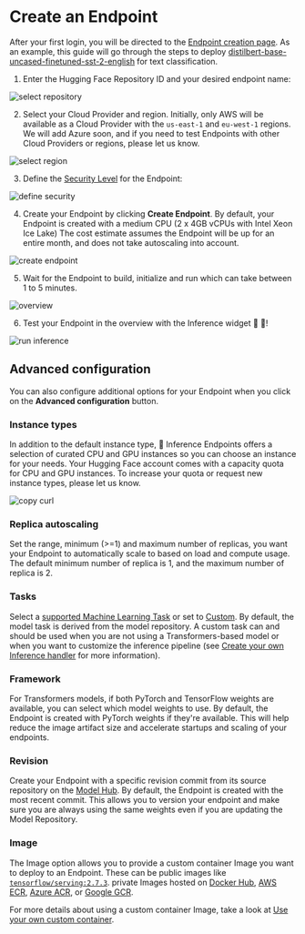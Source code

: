# Create an Endpoint

After your first login, you will be directed to the [Endpoint creation page](https://ui.endpoints.huggingface.co/new). As an example, this guide will go through the steps to deploy [distilbert-base-uncased-finetuned-sst-2-english](https://huggingface.co/distilbert-base-uncased-finetuned-sst-2-english) for text classification. 

1. Enter the Hugging Face Repository ID and your desired endpoint name:

<img src="https://raw.githubusercontent.com/huggingface/hf-endpoints-documentation/main/assets/1_repository.png" alt="select repository" />

2. Select your Cloud Provider and region. Initially, only AWS will be available as a Cloud Provider with the `us-east-1` and `eu-west-1` regions. We will add Azure soon, and if you need to test Endpoints with other Cloud Providers or regions, please let us know.

<img src="https://raw.githubusercontent.com/huggingface/hf-endpoints-documentation/main/assets/1_region.png" alt="select region" />

3. Define the [Security Level](security) for the Endpoint:

<img src="https://raw.githubusercontent.com/huggingface/hf-endpoints-documentation/main/assets/1_security.png" alt="define security" />

4. Create your Endpoint by clicking **Create Endpoint**. By default, your Endpoint is created with a medium CPU (2 x 4GB vCPUs with Intel Xeon Ice Lake) The cost estimate assumes the Endpoint will be up for an entire month, and does not take autoscaling into account.

<img src="https://raw.githubusercontent.com/huggingface/hf-endpoints-documentation/main/assets/1_create_cost.png" alt="create endpoint" />

5. Wait for the Endpoint to build, initialize and run which can take between 1 to 5 minutes.

<img src="https://raw.githubusercontent.com/huggingface/hf-endpoints-documentation/main/assets/overview.png" alt="overview" />

6. Test your Endpoint in the overview with the Inference widget 🏁 🎉!

<img src="https://raw.githubusercontent.com/huggingface/hf-endpoints-documentation/main/assets/1_inference.png" alt="run inference" />

## Advanced configuration

You can also configure additional options for your Endpoint when you click on the **Advanced configuration** button.

### Instance types

In addition to the default instance type, 🤗 Inference Endpoints offers a selection of curated CPU and GPU instances so you can choose an instance for your needs. Your Hugging Face account comes with a capacity quota for CPU and GPU instances. To increase your quota or request new instance types, please let us know.

<div class="flex justify-center">
    <img src="https://raw.githubusercontent.com/huggingface/hf-endpoints-documentation/main/assets/instance_types.png" alt="copy curl" />
</div>

### Replica autoscaling

Set the range, minimum (>=1) and maximum number of replicas, you want your Endpoint to automatically scale to based on load and compute usage. The default minimum number of replica is 1, and the maximum number of replica is 2.

### Tasks

Select a [supported Machine Learning Task](/docs/inference-endpoints/supported_tasks) or set to [Custom](/docs/inference-endpoints/guides/custom_handler). By default, the model task is derived from the model repository. A custom task can and should be used when you are not using a Transformers-based model or when you want to customize the inference pipeline (see [Create your own Inference handler](/docs/inference-endpoints/guides/custom_handler) for more information).

### Framework

For Transformers models, if both PyTorch and TensorFlow weights are available, you can select which model weights to use. By default, the Endpoint is created with PyTorch weights if they're available. This will help reduce the image artifact size and accelerate startups and scaling of your endpoints.

### Revision

Create your Endpoint with a specific revision commit from its source repository on the [Model Hub](https://huggingface.co/models). By default, the Endpoint is created with the most recent commit. This allows you to version your endpoint and make sure you are always using the same weights even if you are updating the Model Repository.

### Image

The Image option allows you to provide a custom container Image you want to deploy to an Endpoint. These can be public images like [`tensorflow/serving:2.7.3`](https://hub.docker.com/layers/serving/tensorflow/serving/2.7.3/images/sha256-4134b2a1c41c8edf2b00bc8110702a7ca783eca844ed0be6db5ded211bbf114e?context=explore). private Images hosted on [Docker Hub](https://hub.docker.com/), [AWS ECR](https://aws.amazon.com/ecr/?nc1=h_ls), [Azure ACR](https://azure.microsoft.com/de-de/services/container-registry/), or [Google GCR](https://cloud.google.com/container-registry?hl=de). 

For more details about using a custom container Image, take a look at [Use your own custom container](/docs/inference-endpoints/guides/custom_handler).
